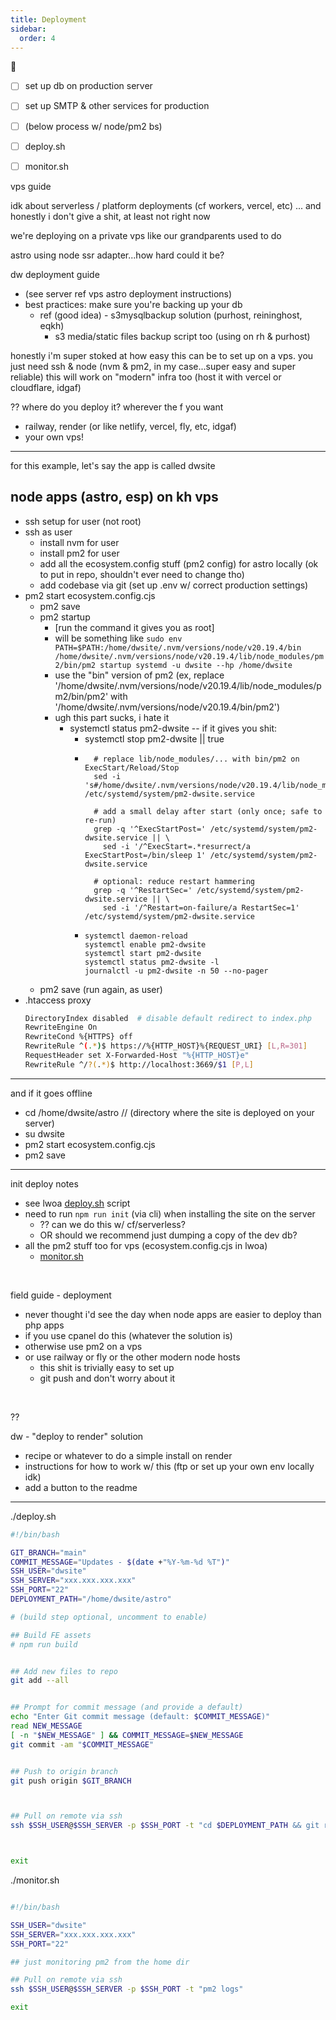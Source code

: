 ```yaml
---
title: Deployment
sidebar:
  order: 4
---
```

🚜

- [ ] set up db on production server
- [ ] set up SMTP & other services for production

- [ ] (below process w/ node/pm2 bs)

- [ ] deploy.sh
- [ ] monitor.sh


vps guide

idk about serverless / platform deployments (cf workers, vercel, etc) ... and honestly i don't give a shit, at least not right now

we're deploying on a private vps like our grandparents used to do

astro using node ssr adapter...how hard could it be?

dw deployment guide
- (see server ref vps astro deployment instructions)
- best practices: make sure you're backing up your db
	- ref (good idea) - s3mysqlbackup solution (purhost, reininghost, eqkh)
		- s3 media/static files backup script too (using on rh & purhost)


honestly i'm super stoked at how easy this can be to set up on a vps. you just need ssh & node (nvm & pm2, in my case...super easy and super reliable)
this will work on "modern" infra too (host it with vercel or cloudflare, idgaf)




?? where do you deploy it? wherever the f you want
- railway, render (or like netlify, vercel, fly, etc, idgaf)
- your own vps!


---


for this example, let's say the app is called dwsite



## node apps (astro, esp) on kh vps
- ssh setup for user (not root)
- ssh as user
  - install nvm for user
  - install pm2 for user
  - add all the ecosystem.config stuff (pm2 config) for astro locally (ok to put in repo, shouldn't ever need to change tho)
  - add codebase via git (set up .env w/ correct production settings)
- pm2 start ecosystem.config.cjs
  - pm2 save
  - pm2 startup
    - [run the command it gives you as root]
    - will be something like `sudo env PATH=$PATH:/home/dwsite/.nvm/versions/node/v20.19.4/bin /home/dwsite/.nvm/versions/node/v20.19.4/lib/node_modules/pm2/bin/pm2 startup systemd -u dwsite --hp /home/dwsite`
    - use the "bin" version of pm2 (ex, replace '/home/dwsite/.nvm/versions/node/v20.19.4/lib/node_modules/pm2/bin/pm2' with '/home/dwsite/.nvm/versions/node/v20.19.4/bin/pm2')
    - ugh this part sucks, i hate it
      - systemctl status pm2-dwsite -- if it gives you shit:
        - systemctl stop pm2-dwsite || true
        - ```
            # replace lib/node_modules/... with bin/pm2 on ExecStart/Reload/Stop
            sed -i 's#/home/dwsite/.nvm/versions/node/v20.19.4/lib/node_modules/pm2/bin/pm2#/home/dwsite/.nvm/versions/node/v20.19.4/bin/pm2#g' /etc/systemd/system/pm2-dwsite.service

            # add a small delay after start (only once; safe to re-run)
            grep -q '^ExecStartPost=' /etc/systemd/system/pm2-dwsite.service || \
              sed -i '/^ExecStart=.*resurrect/a ExecStartPost=/bin/sleep 1' /etc/systemd/system/pm2-dwsite.service

            # optional: reduce restart hammering
            grep -q '^RestartSec=' /etc/systemd/system/pm2-dwsite.service || \
              sed -i '/^Restart=on-failure/a RestartSec=1' /etc/systemd/system/pm2-dwsite.service
            ```
        - ```
          systemctl daemon-reload
          systemctl enable pm2-dwsite
          systemctl start pm2-dwsite
          systemctl status pm2-dwsite -l
          journalctl -u pm2-dwsite -n 50 --no-pager
          ```
  - pm2 save (run again, as user)
- .htaccess proxy
  ```bash
  DirectoryIndex disabled  # disable default redirect to index.php
  RewriteEngine On
  RewriteCond %{HTTPS} off
  RewriteRule ^(.*)$ https://%{HTTP_HOST}%{REQUEST_URI} [L,R=301]
  RequestHeader set X-Forwarded-Host "%{HTTP_HOST}e"
  RewriteRule ^/?(.*)$ http://localhost:3669/$1 [P,L]
  ```



---


and if it goes offline
- cd /home/dwsite/astro // (directory where the site is deployed on your server)
- su dwsite
- pm2 start ecosystem.config.cjs
- pm2 save





---



init deploy notes

- see lwoa [deploy.sh](http://deploy.sh "‌") script
- need to run `npm run init` (via cli) when installing the site on the server
  - ?? can we do this w/ cf/serverless?
  - OR should we recommend just dumping a copy of the dev db?
- all the pm2 stuff too for vps (ecosystem.config.cjs in lwoa)
  - [monitor.sh](http://monitor.sh "‌")

‌

field guide - deployment

- never thought i'd see the day when node apps are easier to deploy than php apps
- if you use cpanel do this (whatever the solution is)
- otherwise use pm2 on a vps
- or use railway or fly or the other modern node hosts
  - this shit is trivially easy to set up
  - git push and don't worry about it

‌

??

dw - "deploy to render" solution

- recipe or whatever to do a simple install on render
- instructions for how to work w/ this (ftp or set up your own env locally idk)
- add a button to the readme





---



./deploy.sh

```bash
#!/bin/bash

GIT_BRANCH="main"
COMMIT_MESSAGE="Updates - $(date +"%Y-%m-%d %T")"
SSH_USER="dwsite"
SSH_SERVER="xxx.xxx.xxx.xxx"
SSH_PORT="22"
DEPLOYMENT_PATH="/home/dwsite/astro"

# (build step optional, uncomment to enable)

## Build FE assets
# npm run build


## Add new files to repo
git add --all


## Prompt for commit message (and provide a default)
echo "Enter Git commit message (default: $COMMIT_MESSAGE)"
read NEW_MESSAGE
[ -n "$NEW_MESSAGE" ] && COMMIT_MESSAGE=$NEW_MESSAGE
git commit -am "$COMMIT_MESSAGE"


## Push to origin branch
git push origin $GIT_BRANCH



## Pull on remote via ssh
ssh $SSH_USER@$SSH_SERVER -p $SSH_PORT -t "cd $DEPLOYMENT_PATH && git restore package-lock.json && git pull origin $GIT_BRANCH && npm install && npm run build && npm run migrate && pm2 reload lwoa"



exit

```





./monitor.sh

```bash

#!/bin/bash

SSH_USER="dwsite"
SSH_SERVER="xxx.xxx.xxx.xxx"
SSH_PORT="22"

## just monitoring pm2 from the home dir 

## Pull on remote via ssh
ssh $SSH_USER@$SSH_SERVER -p $SSH_PORT -t "pm2 logs"

exit




```